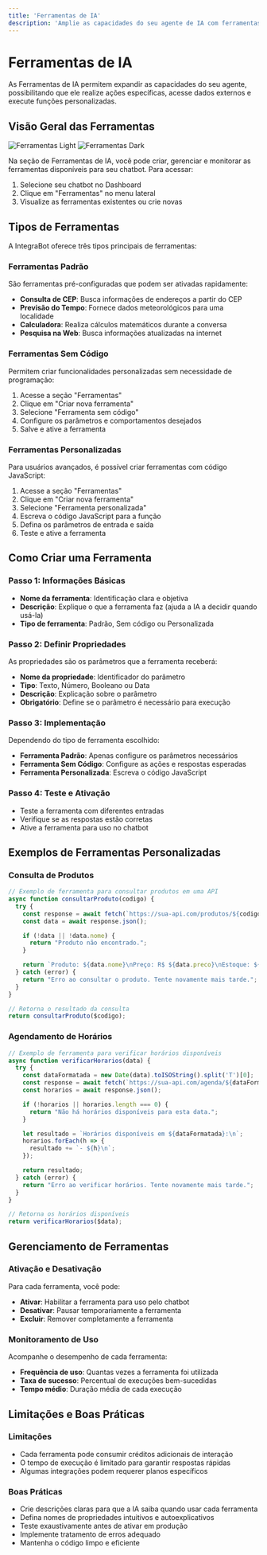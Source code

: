 ```yaml
---
title: 'Ferramentas de IA'
description: 'Amplie as capacidades do seu agente de IA com ferramentas personalizadas'
---
```


# Ferramentas de IA

As Ferramentas de IA permitem expandir as capacidades do seu agente, possibilitando que ele realize ações específicas, acesse dados externos e execute funções personalizadas.

## Visão Geral das Ferramentas

<img
  className="block dark:hidden"
  src="/images/tools-light.svg"
  alt="Ferramentas Light"
/>
<img
  className="hidden dark:block"
  src="/images/tools-dark.svg"
  alt="Ferramentas Dark"
/>

Na seção de Ferramentas de IA, você pode criar, gerenciar e monitorar as ferramentas disponíveis para seu chatbot. Para acessar:

1. Selecione seu chatbot no Dashboard
2. Clique em "Ferramentas" no menu lateral
3. Visualize as ferramentas existentes ou crie novas

## Tipos de Ferramentas

A IntegraBot oferece três tipos principais de ferramentas:

### Ferramentas Padrão

São ferramentas pré-configuradas que podem ser ativadas rapidamente:

- **Consulta de CEP**: Busca informações de endereços a partir do CEP
- **Previsão do Tempo**: Fornece dados meteorológicos para uma localidade
- **Calculadora**: Realiza cálculos matemáticos durante a conversa
- **Pesquisa na Web**: Busca informações atualizadas na internet

### Ferramentas Sem Código

Permitem criar funcionalidades personalizadas sem necessidade de programação:

1. Acesse a seção "Ferramentas"
2. Clique em "Criar nova ferramenta"
3. Selecione "Ferramenta sem código"
4. Configure os parâmetros e comportamentos desejados
5. Salve e ative a ferramenta

### Ferramentas Personalizadas

Para usuários avançados, é possível criar ferramentas com código JavaScript:

1. Acesse a seção "Ferramentas"
2. Clique em "Criar nova ferramenta"
3. Selecione "Ferramenta personalizada"
4. Escreva o código JavaScript para a função
5. Defina os parâmetros de entrada e saída
6. Teste e ative a ferramenta

## Como Criar uma Ferramenta

### Passo 1: Informações Básicas

- **Nome da ferramenta**: Identificação clara e objetiva
- **Descrição**: Explique o que a ferramenta faz (ajuda a IA a decidir quando usá-la)
- **Tipo de ferramenta**: Padrão, Sem código ou Personalizada

### Passo 2: Definir Propriedades

As propriedades são os parâmetros que a ferramenta receberá:

- **Nome da propriedade**: Identificador do parâmetro
- **Tipo**: Texto, Número, Booleano ou Data
- **Descrição**: Explicação sobre o parâmetro
- **Obrigatório**: Define se o parâmetro é necessário para execução

### Passo 3: Implementação

Dependendo do tipo de ferramenta escolhido:

- **Ferramenta Padrão**: Apenas configure os parâmetros necessários
- **Ferramenta Sem Código**: Configure as ações e respostas esperadas
- **Ferramenta Personalizada**: Escreva o código JavaScript

### Passo 4: Teste e Ativação

- Teste a ferramenta com diferentes entradas
- Verifique se as respostas estão corretas
- Ative a ferramenta para uso no chatbot

## Exemplos de Ferramentas Personalizadas

### Consulta de Produtos

```javascript
// Exemplo de ferramenta para consultar produtos em uma API
async function consultarProduto(codigo) {
  try {
    const response = await fetch(`https://sua-api.com/produtos/${codigo}`);
    const data = await response.json();

    if (!data || !data.nome) {
      return "Produto não encontrado.";
    }

    return `Produto: ${data.nome}\nPreço: R$ ${data.preco}\nEstoque: ${data.estoque} unidades`;
  } catch (error) {
    return "Erro ao consultar o produto. Tente novamente mais tarde.";
  }
}

// Retorna o resultado da consulta
return consultarProduto($codigo);
```

### Agendamento de Horários

```javascript
// Exemplo de ferramenta para verificar horários disponíveis
async function verificarHorarios(data) {
  try {
    const dataFormatada = new Date(data).toISOString().split('T')[0];
    const response = await fetch(`https://sua-api.com/agenda/${dataFormatada}`);
    const horarios = await response.json();

    if (!horarios || horarios.length === 0) {
      return "Não há horários disponíveis para esta data.";
    }

    let resultado = `Horários disponíveis em ${dataFormatada}:\n`;
    horarios.forEach(h => {
      resultado += `- ${h}\n`;
    });

    return resultado;
  } catch (error) {
    return "Erro ao verificar horários. Tente novamente mais tarde.";
  }
}

// Retorna os horários disponíveis
return verificarHorarios($data);
```

## Gerenciamento de Ferramentas

### Ativação e Desativação

Para cada ferramenta, você pode:
- **Ativar**: Habilitar a ferramenta para uso pelo chatbot
- **Desativar**: Pausar temporariamente a ferramenta
- **Excluir**: Remover completamente a ferramenta

### Monitoramento de Uso

Acompanhe o desempenho de cada ferramenta:
- **Frequência de uso**: Quantas vezes a ferramenta foi utilizada
- **Taxa de sucesso**: Percentual de execuções bem-sucedidas
- **Tempo médio**: Duração média de cada execução

## Limitações e Boas Práticas

### Limitações

- Cada ferramenta pode consumir créditos adicionais de interação
- O tempo de execução é limitado para garantir respostas rápidas
- Algumas integrações podem requerer planos específicos

### Boas Práticas

- Crie descrições claras para que a IA saiba quando usar cada ferramenta
- Defina nomes de propriedades intuitivos e autoexplicativos
- Teste exaustivamente antes de ativar em produção
- Implemente tratamento de erros adequado
- Mantenha o código limpo e eficiente
